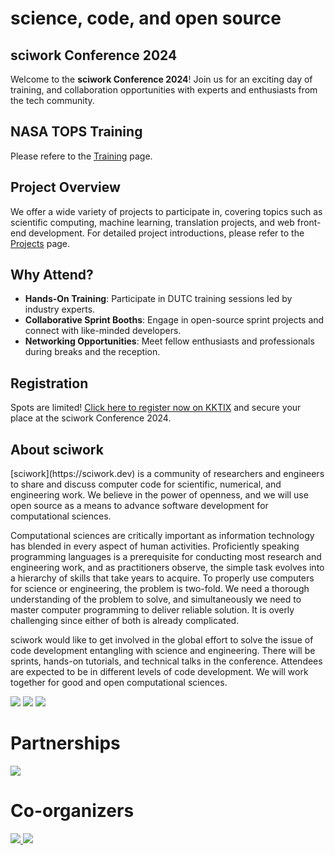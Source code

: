 # science, code, and open source

## sciwork Conference 2024
Welcome to the **sciwork Conference 2024**! Join us for an exciting day of training, and collaboration opportunities with experts and enthusiasts from the tech community.

## NASA TOPS Training

Please refere to the <a href="/training">Training</a> page.

## Project Overview

We offer a wide variety of projects to participate in, covering topics such as scientific computing, machine learning, translation projects, and web front-end development. For detailed project introductions, please refer to the <a href="/projects">Projects</a> page.

## Why Attend?
- **Hands-On Training**: Participate in DUTC training sessions led by industry experts.  
- **Collaborative Sprint Booths**: Engage in open-source sprint projects and connect with like-minded developers.  
- **Networking Opportunities**: Meet fellow enthusiasts and professionals during breaks and the reception.

## Registration
Spots are limited!
[Click here to register now on KKTIX](https://sciwork.kktix.cc/events/sciwork-conference-20241214-ntu) and secure your place at the sciwork Conference 2024.

## About sciwork

<div className="tw-mb-14 tablet:tw-mb-20 tablet:tw-flex tablet:tw-flex-col-reverse">
  <div>
[sciwork](https://sciwork.dev) is a community of researchers and engineers to
share and discuss computer code for scientific, numerical, and engineering
work. We believe in the power of openness, and we will use open source as a
means to advance software development for computational sciences.

Computational sciences are critically important as information technology has
blended in every aspect of human activities. Proficiently speaking programming
languages is a prerequisite for conducting most research and engineering work,
and as practitioners observe, the simple task evolves into a hierarchy of
skills that take years to acquire. To properly use computers for science or
engineering, the problem is two-fold. We need a thorough understanding of the
problem to solve, and simultaneously we need to master computer programming to
deliver reliable solution. It is overly challenging since either of both is
already complicated.

sciwork would like to get involved in the global effort to solve the issue of
code development entangling with science and engineering. There will be
sprints, hands-on tutorials, and technical talks in the conference. Attendees
are expected to be in different levels of code development. We will work
together for good and open computational sciences.

  </div>
  <div className="tw-flex tw-flex-col tablet:tw-flex-row">
    <img className="tw-my-0 tablet:tw-w-1/3" src="https://live.staticflickr.com/65535/52838576141_6faeaeb37e_k.jpg" />
    <img className="tw-my-0 tablet:tw-w-1/3" src="https://live.staticflickr.com/65535/52838761559_16ef82dba5_k.jpg" />
    <img className="tw-my-0 tablet:tw-w-1/3" src="https://live.staticflickr.com/65535/52919230990_ec629d4edb_k.jpg" />
  </div>
</div>

# Partnerships

<div className="tw-flex tw-items-center tw-place-content-center tw-mb-5">
    <a href="https://www.dontusethiscode.com/" className="tablet:tw-w-1/3 tw-w-1/2 tw-bg-[#00323e]" target="_blank">
      <img src="/DUTC_logo.svg" />
    </a>
</div>

# Co-organizers

<div className="tw-flex tw-items-center tw-place-content-center tw-space-x-5 tw-mb-5">
    <a href="https://www.phys.ntu.edu.tw/Default.html" className="tablet:tw-w-1/3 tw-w-1/2" target="_blank">
        <img src="/NTU_Physics_Logo.png" />
    </a>
    <a href="https://ocf.tw/" className="tablet:tw-w-1/3 tw-w-1/2" target="_blank">
        <img src="/OCF_Logo.png" />
    </a>
</div>
